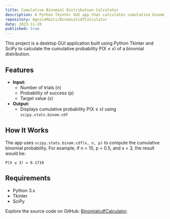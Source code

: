 ```yaml
---
title: Cumulative Binomial Distribution Calculator
description: A Python Tkinter GUI app that calculates cumulative binomial probabilities using SciPy's statistical functions.
repository: AgnivaMaiti/BinomialcdfCalculator
date: 2023-11-20
published: true
---
```


This project is a desktop GUI application built using Python Tkinter and SciPy to calculate the cumulative probability P(X ≤ x) of a binomial distribution.

## Features

- **Input:**
  - Number of trials (n)
  - Probability of success (p)
  - Target value (x)
- **Output:**
  - Displays cumulative probability P(X ≤ x) using `scipy.stats.binom.cdf`

## How It Works

The app uses `scipy.stats.binom.cdf(x, n, p)` to compute the cumulative binomial probability. For example, if n = 10, p = 0.5, and x = 3, the result would be:

```
P(X ≤ 3) = 0.1719
```

## Requirements

- Python 3.x
- Tkinter
- SciPy

Explore the source code on GitHub: [BinomialcdfCalculator](https://github.com/AgnivaMaiti/BinomialcdfCalculator/).
